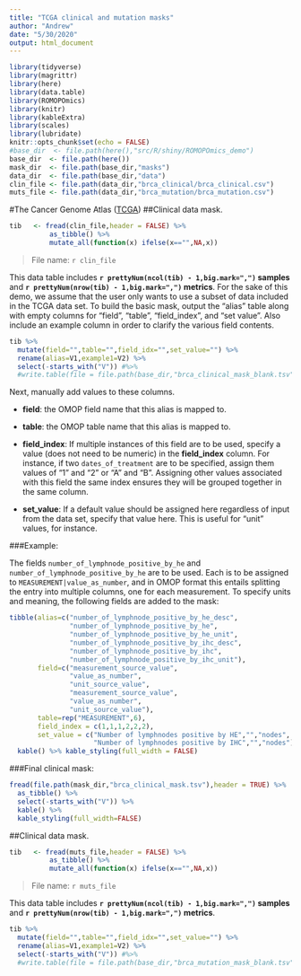 ```yaml
---
title: "TCGA clinical and mutation masks"
author: "Andrew"
date: "5/30/2020"
output: html_document
---
```


```r
library(tidyverse)
library(magrittr)
library(here)
library(data.table)
library(ROMOPOmics)
library(knitr)
library(kableExtra)
library(scales)
library(lubridate)
knitr::opts_chunk$set(echo = FALSE)
#base_dir  <- file.path(here(),"src/R/shiny/ROMOPOmics_demo")
base_dir  <- file.path(here())
mask_dir  <- file.path(base_dir,"masks")
data_dir  <- file.path(base_dir,"data")
clin_file <- file.path(data_dir,"brca_clinical/brca_clinical.csv")
muts_file <- file.path(data_dir,"brca_mutation/brca_mutation.csv")
```

#The Cancer Genome Atlas ([TCGA](https://www.cancer.gov/about-nci/organization/ccg/research/structural-genomics/tcga))
##Clinical data mask.
```r
tib   <- fread(clin_file,header = FALSE) %>%
          as_tibble() %>%
          mutate_all(function(x) ifelse(x=="",NA,x))
```

> File name: `r clin_file`

This data table includes **`r prettyNum(ncol(tib) - 1,big.mark=",")` samples** and **`r prettyNum(nrow(tib) - 1,big.mark=",")` metrics**. For the sake of this demo, we assume that the user only wants to use a subset of data included in the TCGA data set. To build the basic mask, output the "alias" table along with empty columns for "field", "table", "field_index", and "set value". Also include an example column in order to clarify the various field contents.
```r
tib %>% 
  mutate(field="",table="",field_idx="",set_value="") %>%
  rename(alias=V1,example1=V2) %>%
  select(-starts_with("V")) #%>%
  #write.table(file = file.path(base_dir,"brca_clinical_mask_blank.tsv"),sep = "\t",row.names = FALSE,col.names=TRUE,quote = FALSE)
```

Next, manually add values to these columns.

  - **field**: the OMOP field name that this alias is mapped to.

  - **table**: the OMOP table name that this alias is mapped to.

  - **field_index**: If multiple instances of this field are to be used, specify a value (does not need to be numeric) in the **field_index** column. For instance, if two `dates_of_treatment` are to be specified, assign them values of "1" and "2" or "A" and "B". Assigning other values associated with this field the same index ensures they will be grouped together in the same column.

  - **set_value**: If a default value should be assigned here regardless of input from the data set, specify that value here. This is useful for "unit" values, for instance.

###Example:

The fields `number_of_lymphnode_positive_by_he` and `number_of_lymphnode_positive_by_he` are to be used. Each is to be assigned to `MEASUREMENT|value_as_number`, and in OMOP format this entails splitting the entry into multiple columns, one for each measurement. To specify units and meaning, the following fields are added to the mask:
```r
tibble(alias=c("number_of_lymphnode_positive_by_he_desc",
               "number_of_lymphnode_positive_by_he",
               "number_of_lymphnode_positive_by_he_unit",
               "number_of_lymphnode_positive_by_ihc_desc",
               "number_of_lymphnode_positive_by_ihc",
               "number_of_lymphnode_positive_by_ihc_unit"),
       field=c("measurement_source_value",
               "value_as_number",
               "unit_source_value",
               "measurement_source_value",
               "value_as_number",
               "unit_source_value"),
       table=rep("MEASUREMENT",6),
       field_index = c(1,1,1,2,2,2),
       set_value = c("Number of lymphnodes positive by HE","","nodes",
                     "Number of lymphnodes positive by IHC","","nodes")) %>%
  kable() %>% kable_styling(full_width = FALSE)
```

###Final clinical mask:
```r
fread(file.path(mask_dir,"brca_clinical_mask.tsv"),header = TRUE) %>%
  as_tibble() %>%
  select(-starts_with("V")) %>%
  kable() %>%
  kable_styling(full_width=FALSE)
```

##Clinical data mask.
```r
tib   <- fread(muts_file,header = FALSE) %>%
          as_tibble() %>%
          mutate_all(function(x) ifelse(x=="",NA,x))
```

> File name: `r muts_file`

This data table includes **`r prettyNum(ncol(tib) - 1,big.mark=",")` samples** and **`r prettyNum(nrow(tib) - 1,big.mark=",")` metrics**.
```r
tib %>% 
  mutate(field="",table="",field_idx="",set_value="") %>%
  rename(alias=V1,example1=V2) %>%
  select(-starts_with("V")) #%>%
  #write.table(file = file.path(base_dir,"brca_mutation_mask_blank.tsv"),sep = "\t",row.names = FALSE,col.names=TRUE,quote = FALSE)
```